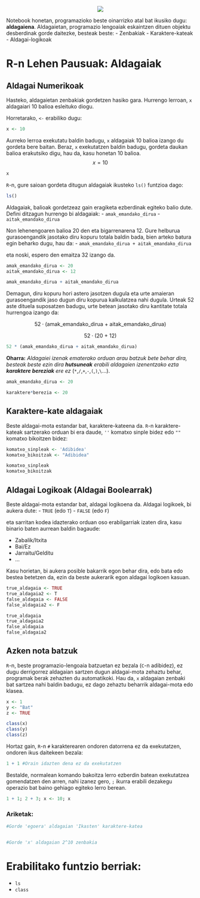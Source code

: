 <p align="center">
    <img src="Images/Rlogo.png"/>
</p>

Notebook honetan, programazioko beste oinarrizko atal bat ikusiko dugu: **aldagaiena**. Aldagaietan, programazio lengoaiak eskaintzen dituen objektu desberdinak gorde daitezke, besteak beste:
 - Zenbakiak
 - Karaktere-kateak
 - Aldagai-logikoak
 
# R-n Lehen Pausuak: Aldagaiak
## Aldagai Numerikoak

Hasteko, aldagaietan zenbakiak gordetzen hasiko gara. Hurrengo lerroan, `x` aldagaiari 10 balioa esleituko diogu.

Horretarako, `<-` erabiliko dugu:


```{r}
x <- 10
```

Aurreko lerroa exekutatu baldin badugu, `x` aldagaiak 10 balioa izango du gordeta bere baitan. Beraz, `x` exekutatzen baldin badugu, gordeta daukan balioa erakutsiko digu, hau da, kasu honetan 10 balioa.
$$x=10$$


```{r}
x
```

`R`-n, gure saioan gordeta ditugun aldagaiak ikusteko `ls()` funtzioa dago:


```{r}
ls()
```

Aldagaiak, balioak gordetzeaz gain eragiketa ezberdinak egiteko balio dute. Defini ditzagun hurrengo bi aldagaiak:
 - `amak_emandako_dirua`
 - `aitak_emandako_dirua`
 
Non lehenengoaren balioa 20 den eta bigarrenarena 12. Gure helburua gurasoengandik jasotako diru kopuru totala baldin bada, bien arteko batura egin beharko dugu, hau da:
 - `amak_emandako_dirua + aitak_emandako_dirua`

eta noski, espero den emaitza 32 izango da.


```{r}
amak_emandako_dirua <- 20
aitak_emandako_dirua <- 12

amak_emandako_dirua + aitak_emandako_dirua
```

Demagun, diru kopuru hori astero jasotzen dugula eta urte amaieran gurasoengandik jaso dugun diru kopurua kalkulatzea nahi dugula. Urteak 52 aste dituela suposatzen badugu, urte betean jasotako diru kantitate totala hurrengoa izango da:

$$52\cdot \mbox{(amak_emandako_dirua + aitak_emandako_dirua)}$$

$$52\cdot \mbox{(20 + 12)}$$


```{r}
52 * (amak_emandako_dirua + aitak_emandako_dirua)
```

**Oharra:** *Aldagaiei izenak ematerako orduan arau batzuk bete behar dira, besteak beste ezin dira **hutsuneak** erabili aldagaien izenentzako ezta **karaktere bereziak** ere ez* (`*`,`/`,`+`,`-`,`(`,`)`,`\`...).


```{r}
amak_emandako_dirua <- 20
```


```{r error=TRUE}
karaktere*berezia <- 20
```

## Karaktere-kate aldagaiak
Beste aldagai-mota estandar bat, karaktere-kateena da. `R`-n karaktere-kateak sartzerako orduan bi era daude, `''` komatxo sinple bidez edo `""` komatxo bikoitzen bidez:


```{r}
komatxo_sinpleak <- 'Adibidea'
komatxo_bikoitzak <- "Adibidea"

komatxo_sinpleak
komatxo_bikoitzak
```

## Aldagai Logikoak (Aldagai Boolearrak)
Beste aldagai-mota estandar bat, aldagai logikoena da. Aldagai logikoek, bi aukera dute:
 - `TRUE` (edo `T`)
 - `FALSE` (edo `F`)
 
eta sarritan kodea idazterako orduan oso erabilgarriak izaten dira, kasu binario baten aurrean baldin bagaude:

 - Zabalik/Itxita
 - Bai/Ez
 - Jarraitu/Gelditu
 - ...
 
Kasu horietan, bi aukera posible bakarrik egon behar dira, edo bata edo bestea betetzen da, ezin da beste aukerarik egon aldagai logikoen kasuan. 


```{r}
true_aldagaia <- TRUE
true_aldagaia2 <- T
false_aldagaia <- FALSE
false_aldagaia2 <- F

true_aldagaia
true_aldagaia2
false_aldagaia
false_aldagaia2
```

## Azken nota batzuk
`R`-n, beste programazio-lengoaia batzuetan ez bezala (`C`-n adibidez), ez dugu derrigorrez aldagaian sartzen dugun aldagai-mota zehaztu behar, programak berak zehazten du automatikoki. Hau da, `x` aldagaian zenbaki bat sartzea nahi baldin badugu, ez dago zehaztu beharrik aldagai-mota edo klasea.


```{r}
x <- 1
y <- "Bat"
z <- TRUE

class(x)
class(y)
class(z)
```

Hortaz gain, `R`-n  `#` karakterearen ondoren datorrena ez da exekutatzen, ondoren ikus daitekeen bezala:


```{r}
1 + 1 #Orain idazten dena ez da exekutatzen
```

Bestalde, normalean komando bakoitza lerro ezberdin batean exekutatzea gomendatzen den arren, nahi izanez gero, `;` ikurra erabili dezakegu operazio bat baino gehiago egiteko lerro berean.


```{r}
1 + 1; 2 + 3; x <- 10; x
```

### Ariketak:


```{r}
#Gorde 'egoera' aldagaian 'Ikasten' karaktere-katea


#Gorde 'x' aldagaian 2^10 zenbakia


```

# Erabilitako funtzio berriak:
 - `ls`
 - `class`
